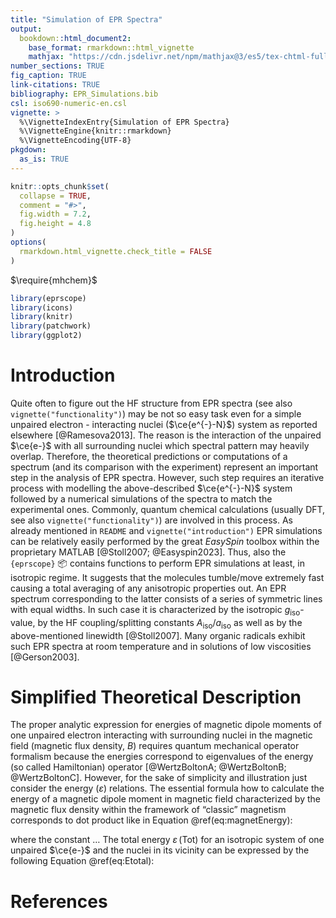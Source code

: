 ```yaml
---
title: "Simulation of EPR Spectra"
output: 
  bookdown::html_document2:
    base_format: rmarkdown::html_vignette
    mathjax: "https://cdn.jsdelivr.net/npm/mathjax@3/es5/tex-chtml-full.js"
number_sections: TRUE
fig_caption: TRUE
link-citations: TRUE
bibliography: EPR_Simulations.bib
csl: iso690-numeric-en.csl
vignette: >
  %\VignetteIndexEntry{Simulation of EPR Spectra}
  %\VignetteEngine{knitr::rmarkdown}
  %\VignetteEncoding{UTF-8}
pkgdown:
  as_is: TRUE
---
```


```r
knitr::opts_chunk$set(
  collapse = TRUE,
  comment = "#>",
  fig.width = 7.2,
  fig.height = 4.8
)
options(
  rmarkdown.html_vignette.check_title = FALSE
)
```

$\require{mhchem}$

```r
library(eprscope)
library(icons)
library(knitr)
library(patchwork)
library(ggplot2)
```

# Introduction

Quite often to figure out the HF structure from EPR spectra (see also `vignette("functionality")`) may be not so easy task even for a simple unpaired electron - interacting nuclei ($\ce{e^{-}-N}$) system as reported elsewhere [@Ramesova2013]. The reason is the interaction of the unpaired $\ce{e-}$ with all surrounding nuclei which spectral pattern may heavily overlap. Therefore, the theoretical predictions or computations of a spectrum (and its comparison with the experiment) represent an important step in the analysis of EPR spectra. However, such step requires an iterative process with modelling the above-described $\ce{e^{-}-N}$ system followed by a numerical simulations of the spectra to match the experimental ones. Commonly, quantum chemical calculations (usually DFT, see also `vignette("functionality")`) are involved in this process. As already mentioned in `README` and `vignette("introduction")` EPR simulations can be relatively easily performed by the great *EasySpin* toolbox within the proprietary MATLAB [@Stoll2007; @Easyspin2023]. Thus, also the `{eprscope}` 📦 contains functions to perform EPR simulations at least, in isotropic regime. It suggests that the molecules tumble/move extremely fast causing a total averaging of any anisotropic properties out. An EPR spectrum corresponding to the latter consists of a series of symmetric lines with equal widths. In such case it is characterized by the isotropic $g_{\mathrm{iso}}$-value, by the HF coupling/splitting constants $A_{\mathrm{iso}}/a_{\mathrm{iso}}$ as well as by the above-mentioned linewidth [@Stoll2007]. Many organic radicals exhibit such EPR spectra at room temperature and in solutions of low viscosities [@Gerson2003].

# Simplified Theoretical Description

The proper analytic expression for energies of magnetic dipole moments of one unpaired electron interacting with surrounding nuclei in the magnetic field (magnetic flux density, $B$) requires quantum mechanical operator formalism because the energies correspond to eigenvalues of the energy (so called Hamiltonian) operator [@WertzBoltonA; @WertzBoltonB; @WertzBoltonC]. However, for the sake of simplicity and illustration just consider the energy ($\varepsilon$) relations. The essential formula how to calculate the energy of a magnetic dipole moment in magnetic field characterized by the magnetic flux density within the framework of "classic" magnetism corresponds to dot product like in Equation \@ref(eq:magnetEnergy):

```{=tex}
\begin{equation}
\varepsilon = - \vec{\mu}_{\mathrm{B}}^{}\,\vec{B}
(\#eq:magnetEnergy)
\end{equation}
```
where the constant ... The total energy $\varepsilon\,(\mathrm{Tot})$ for an isotropic system of one unpaired $\ce{e-}$ and the nuclei in its vicinity can be expressed by the following Equation \@ref(eq:Etotal):

```{=tex}
\begin{equation}
\varepsilon\,({\mathrm{Tot}}) = \varepsilon\,({\mathrm{eZeeman}}) - \sum_k^n \varepsilon_k\,({\mathrm{NZeeman}}) + \sum_k^n \varepsilon_k\,({\mathrm{eNinteraction}})
(\#eq:Etotal)
\end{equation}
```
# References {.unnumbered}
